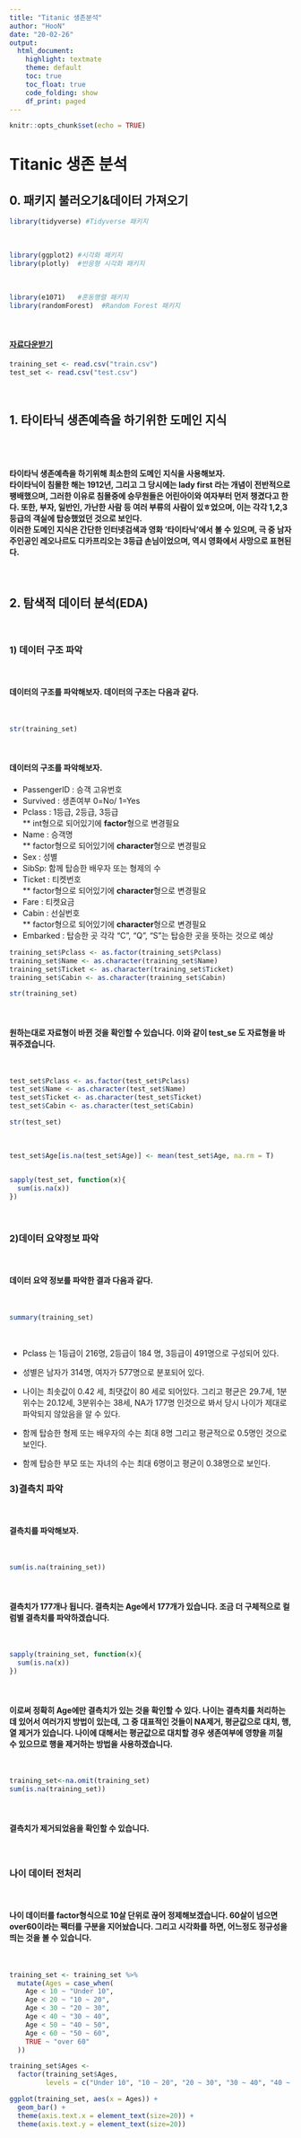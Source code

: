 ```yaml
---
title: "Titanic 생존분석"
author: "HooN"
date: "20-02-26"
output: 
  html_document:
    highlight: textmate
    theme: default
    toc: true
    toc_float: true
    code_folding: show
    df_print: paged
---
```


```r
knitr::opts_chunk$set(echo = TRUE)
```


# Titanic 생존 분석


## 0. 패키지 불러오기&데이터 가져오기


```r
library(tidyverse) #Tidyverse 패키지
```

<br>

```r
library(ggplot2) #시각화 패키지
library(plotly)  #반응형 시각화 패키지
```

<br>

```r
library(e1071)   #혼동행렬 패키지
library(randomForest)  #Random Forest 패키지
```

<br>

#### [자료다운받기](https://www.kaggle.com/c/titanic/data)


```r
training_set <- read.csv("train.csv")
test_set <- read.csv("test.csv")
```

<br>

## 1. 타이타닉 생존예측을 하기위한 도메인 지식

<br>
<br>

####  타이타닉 생존예측을 하기위해 최소한의 도메인 지식을 사용해보자.    <br>   타이타닉이 침몰한 해는 1912년, 그리고 그 당시에는 lady first 라는 개념이 전반적으로 팽배했으며, 그러한 이유로 침몰중에 승무원들은 어린아이와 여자부터 먼저 챙겼다고 한다. 또한, 부자, 일반인, 가난한 사람 등 여러 부류의 사람이 있ㅎ었으며, 이는 각각 1,2,3 등급의 객실에 탑승했었던 것으로 보인다.   <br>    이러한 도메인 지식은 간단한 인터넷검색과 영화 '타이타닉'에서 볼 수 있으며, 극 중 남자주인공인 레오나르도 디카프리오는 3등급 손님이었으며, 역시 영화에서 사망으로 표현된다.

<br>

## 2. 탐색적 데이터 분석(EDA)

<br>

### 1) 데이터 구조 파악

<br>

#### 데이터의 구조를 파악해보자. 데이터의 구조는 다음과 같다.

<br>

```r
str(training_set)
```

<br>

#### 데이터의 구조를 파악해보자. 
* PassengerID : 승객 고유번호   
* Survived : 생존여부 0=No/ 1=Yes 
* Pclass : 1등급, 2등급, 3등급   
** int형으로 되어있기에 **factor**형으로 변경필요 
* Name : 승객명  
** factor형으로 되어있기에 **character**형으로 변경필요 
* Sex : 성별  
* SibSp: 함께 탑승한 배우자 또는 형제의 수   
* Ticket : 티켓번호   
** factor형으로 되어있기에 **character**형으로 변경필요 
* Fare : 티켓요금  
* Cabin : 선실번호   
** factor형으로 되어있기에 **character**형으로 변경필요 
* Embarked : 탑승한 곳 각각 "C", "Q", "S"는 탑승한 곳을 뜻하는 것으로 예상

```r
training_set$Pclass <- as.factor(training_set$Pclass)
training_set$Name <- as.character(training_set$Name)
training_set$Ticket <- as.character(training_set$Ticket)
training_set$Cabin <- as.character(training_set$Cabin)

str(training_set)
```

<br>

#### 원하는대로 자료형이 바뀐 것을 확인할 수 있습니다. 이와 같이 test_se 도 자료형을 바꿔주겠습니다.

<br>

```r
test_set$Pclass <- as.factor(test_set$Pclass)
test_set$Name <- as.character(test_set$Name)
test_set$Ticket <- as.character(test_set$Ticket)
test_set$Cabin <- as.character(test_set$Cabin)

str(test_set)
```


<br>

```r
test_set$Age[is.na(test_set$Age)] <- mean(test_set$Age, na.rm = T)


sapply(test_set, function(x){
  sum(is.na(x))
})
```

<br>

### 2)데이터 요약정보 파악

<br>

#### 데이터 요약 정보를 파악한 결과 다음과 같다.

<br>

```r
summary(training_set)
```

<br>


* Pclass 는 1등급이 216명, 2등급이 184 명, 3등급이 491명으로 구성되어 있다.

* 성별은 남자가 314명, 여자가 577명으로 분포되어 있다.

* 나이는 최솟값이 0.42 세, 최댓값이 80 세로 되어있다. 그리고 평균은 29.7세, 1분위수는 20.12세, 3분위수는 38세, NA가 177명 인것으로 봐서 당시 나이가 제대로 파악되지 않았음을 알 수 있다.

* 함께 탑승한 형제 또는 배우자의 수는 최대 8명 그리고 평균적으로 0.5명인 것으로 보인다.

* 함께 탑승한 부모 또는 자녀의 수는 최대 6명이고 평균이 0.38명으로 보인다.


### 3)결측치 파악

<br>

#### 결측치를 파악해보자.

<br>

```r
sum(is.na(training_set))
```

<br>

#### 결측치가 177개나 됩니다. 결측치는 Age에서 177개가 있습니다. 조금 더 구체적으로 컬럼별 결측치를 파악하겠습니다.

<br>

```r
sapply(training_set, function(x){
  sum(is.na(x))
})
```

<br>

#### 이로써 정확히 Age에만 결측치가 있는 것을 확인할 수 있다. 나이는 결측치를 처리하는데 있어서 여러가지 방법이 있는데, 그 중 대표적인 것들이 NA제거, 평균값으로 대치, 행,열 제거가 있습니다. 나이에 대해서는 평균값으로 대치할 경우 생존여부에 영향을 끼칠 수 있으므로 행을 제거하는 방법을 사용하겠습니다.

<br>

```r
training_set<-na.omit(training_set)
sum(is.na(training_set))
```

<br>

#### 결측치가 제거되었음을 확인할 수 있습니다.

<br>

### 나이 데이터 전처리

<br>

#### 나이 데이터를 factor형식으로 10살 단위로 끊어 정제해보겠습니다. 60살이 넘으면 over60이라는 팩터를 구분을 지어놨습니다. 그리고 시각화를 하면, 어느정도 정규성을 띄는 것을 볼 수 있습니다.

<br>

```r
training_set <- training_set %>% 
  mutate(Ages = case_when(
    Age < 10 ~ "Under 10",
    Age < 20 ~ "10 ~ 20",
    Age < 30 ~ "20 ~ 30",
    Age < 40 ~ "30 ~ 40",
    Age < 50 ~ "40 ~ 50",
    Age < 60 ~ "50 ~ 60",
    TRUE ~ "over 60"
  )) 

training_set$Ages <- 
  factor(training_set$Ages,
         levels = c("Under 10", "10 ~ 20", "20 ~ 30", "30 ~ 40", "40 ~ 50", "50 ~ 60", "over 60"))

ggplot(training_set, aes(x = Ages)) +
  geom_bar() +
  theme(axis.text.x = element_text(size=20)) +
  theme(axis.text.y = element_text(size=20))
```







